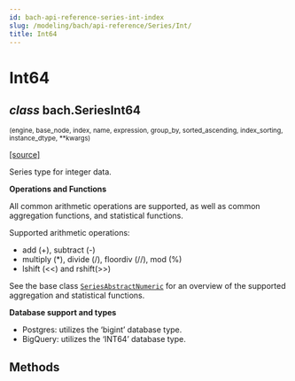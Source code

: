 ```yaml
---
id: bach-api-reference-series-int-index
slug: /modeling/bach/api-reference/Series/Int/
title: Int64
---
```


# Int64

<div className="class">

## <span className="type-annotation"><em>class</em></span> <span className="additional-name">bach.</span><span className="name">SeriesInt64</span>

<small className="parameter-list">(<span className="parameter" id="engine">engine</span>, <span className="parameter" id="base_node">base_node</span>, <span className="parameter" id="index">index</span>, <span className="parameter" id="name">name</span>, <span className="parameter" id="expression">expression</span>, <span className="parameter" id="group_by">group_by</span>, <span className="parameter" id="sorted_ascending">sorted_ascending</span>, <span className="parameter" id="index_sorting">index_sorting</span>, <span className="parameter" id="instance_dtype">instance_dtype</span>, <span className="parameter" id="**">\*\*kwargs</span>)</small>


&#8203;<span className="view-source">[[source]](https://github.com/objectiv/objectiv-analytics/blob/main/bach/bach/series/series_numeric.py)</span>

<div className="content">

Series type for integer data.

**Operations and Functions**

All common arithmetic operations are supported, as well as common aggregation functions, and statistical
functions.

Supported arithmetic operations:
- add (+), subtract (-)
- multiply (\*), divide (/), floordiv (//), mod (%)
- lshift (<<) and rshift(>>)

See the base class [`SeriesAbstractNumeric`](/modeling/bach/api-reference/Series/AbstractNumeric/index.mdx#bach.SeriesAbstractNumeric) for an overview of the supported aggregation and
statistical functions.

**Database support and types**

* Postgres: utilizes the ‘bigint’ database type.
* BigQuery: utilizes the ‘INT64’ database type.


</div>


</div>

## Methods

<div className="table-autosummary">

|                                                   |                                                                                                                                                                                                     |
| ------------------------------------------------- | -------------------------------------------------------------------------------------------------------------------------------------------------------------------------------------------------- |


</div>
